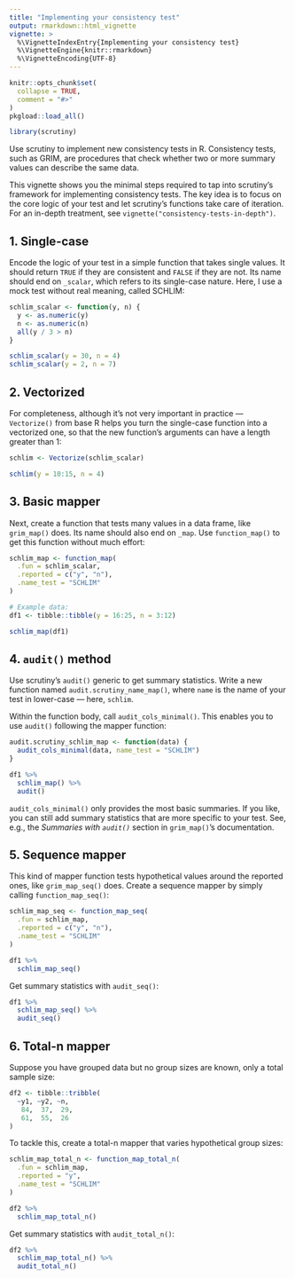```yaml
---
title: "Implementing your consistency test"
output: rmarkdown::html_vignette
vignette: >
  %\VignetteIndexEntry{Implementing your consistency test}
  %\VignetteEngine{knitr::rmarkdown}
  %\VignetteEncoding{UTF-8}
---
```


```r
knitr::opts_chunk$set(
  collapse = TRUE,
  comment = "#>"
)
pkgload::load_all()
```

```r
library(scrutiny)
```

Use scrutiny to implement new consistency tests in R. Consistency tests, such as GRIM, are procedures that check whether two or more summary values can describe the same data.

This vignette shows you the minimal steps required to tap into scrutiny's framework for implementing consistency tests. The key idea is to focus on the core logic of your test and let scrutiny's functions take care of iteration. For an in-depth treatment, see `vignette("consistency-tests-in-depth")`.

## 1. Single-case 

Encode the logic of your test in a simple function that takes single values. It should return `TRUE` if they are consistent and `FALSE` if they are not. Its name should end on `_scalar`, which refers to its single-case nature. Here, I use a mock test without real meaning, called SCHLIM:

```r
schlim_scalar <- function(y, n) {
  y <- as.numeric(y)
  n <- as.numeric(n)
  all(y / 3 > n)
}

schlim_scalar(y = 30, n = 4)
schlim_scalar(y = 2, n = 7)
```

## 2. Vectorized

For completeness, although it's not very important in practice --- `Vectorize()` from base R helps you turn the single-case function into a vectorized one, so that the new function's arguments can have a length greater than 1:

```r
schlim <- Vectorize(schlim_scalar)

schlim(y = 10:15, n = 4)
```

## 3. Basic mapper

Next, create a function that tests many values in a data frame, like `grim_map()` does. Its name should also end on `_map`. Use `function_map()` to get this function without much effort:

```r
schlim_map <- function_map(
  .fun = schlim_scalar,
  .reported = c("y", "n"),
  .name_test = "SCHLIM"
)

# Example data:
df1 <- tibble::tibble(y = 16:25, n = 3:12)

schlim_map(df1)
```

## 4. `audit()` method

Use scrutiny's `audit()` generic to get summary statistics. Write a new function named `audit.scrutiny_name_map()`, where `name` is the name of your test in lower-case --- here, `schlim`.

Within the function body, call `audit_cols_minimal()`. This enables you to use `audit()` following the mapper function:

```r
audit.scrutiny_schlim_map <- function(data) {
  audit_cols_minimal(data, name_test = "SCHLIM")
}

df1 %>% 
  schlim_map() %>% 
  audit()
```

`audit_cols_minimal()` only provides the most basic summaries. If you like, you can still add summary statistics that are more specific to your test. See, e.g., the *Summaries with `audit()`* section in `grim_map()`'s documentation.

## 5. Sequence mapper

This kind of mapper function tests hypothetical values around the reported ones, like `grim_map_seq()` does. Create a sequence mapper by simply calling `function_map_seq()`:

```r
schlim_map_seq <- function_map_seq(
  .fun = schlim_map,
  .reported = c("y", "n"),
  .name_test = "SCHLIM"
)

df1 %>% 
  schlim_map_seq()
```

Get summary statistics with `audit_seq()`:

```r
df1 %>% 
  schlim_map_seq() %>% 
  audit_seq()
```

## 6. Total-n mapper

Suppose you have grouped data but no group sizes are known, only a total sample size:

```r
df2 <- tibble::tribble(
  ~y1, ~y2, ~n,
   84,  37,  29,
   61,  55,  26
)
```

To tackle this, create a total-n mapper that varies hypothetical group sizes:

```r
schlim_map_total_n <- function_map_total_n(
  .fun = schlim_map,
  .reported = "y",
  .name_test = "SCHLIM"
)

df2 %>% 
  schlim_map_total_n()
```

Get summary statistics with `audit_total_n()`:

```r
df2 %>% 
  schlim_map_total_n() %>% 
  audit_total_n()
```
